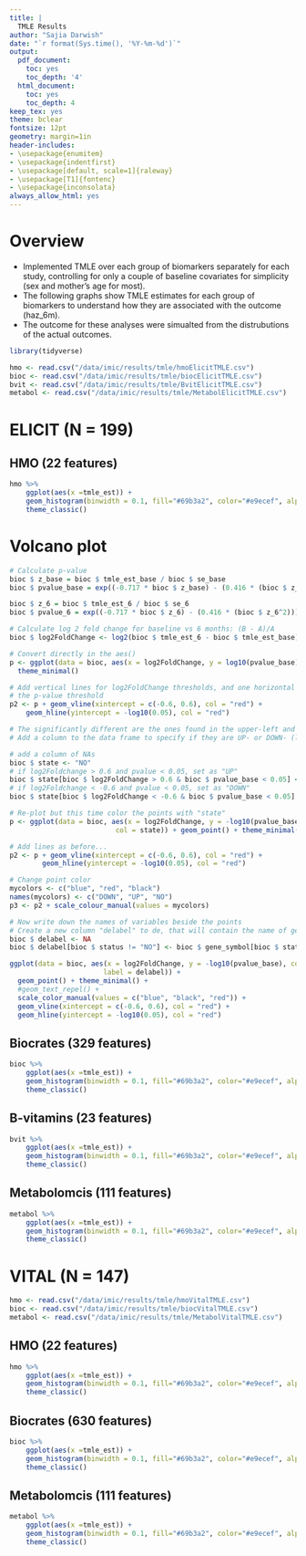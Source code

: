 ```yaml
---
title: |
  TMLE Results
author: "Sajia Darwish"
date: "`r format(Sys.time(), '%Y-%m-%d')`"
output:
  pdf_document:
    toc: yes
    toc_depth: '4'
  html_document:
    toc: yes
    toc_depth: 4
keep_tex: yes
theme: bclear
fontsize: 12pt
geometry: margin=1in
header-includes:
- \usepackage{enumitem}
- \usepackage{indentfirst}
- \usepackage[default, scale=1]{raleway}
- \usepackage[T1]{fontenc}
- \usepackage{inconsolata}
always_allow_html: yes
---
```


# Overview

- Implemented TMLE over each group of biomarkers separately for each study, controlling for only a couple of baseline covariates for simplicity (sex and mother's age for most).
- The following graphs show TMLE estimates for each group of biomarkers to understand how they are associated with the outcome (haz_6m).
- The outcome for these analyses were simualted from the distrubutions of the actual outcomes.

```r
library(tidyverse)

hmo <- read.csv("/data/imic/results/tmle/hmoElicitTMLE.csv")
bioc <- read.csv("/data/imic/results/tmle/biocElicitTMLE.csv")
bvit <- read.csv("/data/imic/results/tmle/BvitElicitTMLE.csv")
metabol <- read.csv("/data/imic/results/tmle/MetabolElicitTMLE.csv")
```

# ELICIT (N = 199)

## HMO (22 features)
```r
hmo %>%
    ggplot(aes(x =tmle_est)) +
    geom_histogram(binwidth = 0.1, fill="#69b3a2", color="#e9ecef", alpha = 0.9) +
    theme_classic()
```

# Volcano plot
```r
# Calculate p-value
bioc $ z_base = bioc $ tmle_est_base / bioc $ se_base
bioc $ pvalue_base = exp((-0.717 * bioc $ z_base) - (0.416 * (bioc $ z_base^2)))

bioc $ z_6 = bioc $ tmle_est_6 / bioc $ se_6
bioc $ pvalue_6 = exp((-0.717 * bioc $ z_6) - (0.416 * (bioc $ z_6^2)))

# Calculate log 2 fold change for baseline vs 6 months: (B - A)/A
bioc $ log2FoldChange <- log2(bioc $ tmle_est_6 - bioc $ tmle_est_base) / bioc $ tmle_est_base

# Convert directly in the aes()
p <- ggplot(data = bioc, aes(x = log2FoldChange, y = log10(pvalue_base))) + geom_point() +
  theme_minimal()

# Add vertical lines for log2FoldChange thresholds, and one horizontal line for 
# the p-value threshold 
p2 <- p + geom_vline(xintercept = c(-0.6, 0.6), col = "red") +
    geom_hline(yintercept = -log10(0.05), col = "red")

# The significantly different are the ones found in the upper-left and upper-right corners.
# Add a column to the data frame to specify if they are UP- or DOWN- (log2FoldChange respectively positive or negative)

# add a column of NAs
bioc $ state <- "NO"
# if log2Foldchange > 0.6 and pvalue < 0.05, set as "UP" 
bioc $ state[bioc $ log2FoldChange > 0.6 & bioc $ pvalue_base < 0.05] <- "UP"
# if log2Foldchange < -0.6 and pvalue < 0.05, set as "DOWN"
bioc $ state[bioc $ log2FoldChange < -0.6 & bioc $ pvalue_base < 0.05] <- "DOWN"

# Re-plot but this time color the points with "state"
p <- ggplot(data = bioc, aes(x = log2FoldChange, y = -log10(pvalue_base), 
                          col = state)) + geom_point() + theme_minimal()

# Add lines as before...
p2 <- p + geom_vline(xintercept = c(-0.6, 0.6), col = "red") +
        geom_hline(yintercept = -log10(0.05), col = "red")

# Change point color 
mycolors <- c("blue", "red", "black")
names(mycolors) <- c("DOWN", "UP", "NO")
p3 <- p2 + scale_colour_manual(values = mycolors)

# Now write down the names of variables beside the points
# Create a new column "delabel" to de, that will contain the name of genes differentially expressed (NA in case they are not)
bioc $ delabel <- NA
bioc $ delabel[bioc $ status != "NO"] <- bioc $ gene_symbol[bioc $ status != "NO"]

ggplot(data = bioc, aes(x = log2FoldChange, y = -log10(pvalue_base), col = bioc $ status, 
                       label = delabel)) + 
  geom_point() + theme_minimal() + 
  #geom_text_repel() + 
  scale_color_manual(values = c("blue", "black", "red")) +
  geom_vline(xintercept = c(-0.6, 0.6), col = "red") +
  geom_hline(yintercept = -log10(0.05), col = "red")

```

## Biocrates (329 features)
```r
bioc %>%
    ggplot(aes(x =tmle_est)) +
    geom_histogram(binwidth = 0.1, fill="#69b3a2", color="#e9ecef", alpha = 0.9) +
    theme_classic()
```

## B-vitamins (23 features)
```r
bvit %>%
    ggplot(aes(x =tmle_est)) +
    geom_histogram(binwidth = 0.1, fill="#69b3a2", color="#e9ecef", alpha = 0.9) +
    theme_classic()
```

## Metabolomcis (111 features)
```r
metabol %>%
    ggplot(aes(x =tmle_est)) +
    geom_histogram(binwidth = 0.1, fill="#69b3a2", color="#e9ecef", alpha = 0.9) +
    theme_classic()
```

# VITAL (N = 147)
```r
hmo <- read.csv("/data/imic/results/tmle/hmoVitalTMLE.csv")
bioc <- read.csv("/data/imic/results/tmle/biocVitalTMLE.csv")
metabol <- read.csv("/data/imic/results/tmle/MetabolVitalTMLE.csv")
```

## HMO (22 features)
```r
hmo %>%
    ggplot(aes(x =tmle_est)) +
    geom_histogram(binwidth = 0.1, fill="#69b3a2", color="#e9ecef", alpha = 0.9) +
    theme_classic()
```

## Biocrates (630 features)
```r
bioc %>%
    ggplot(aes(x =tmle_est)) +
    geom_histogram(binwidth = 0.1, fill="#69b3a2", color="#e9ecef", alpha = 0.9) +
    theme_classic()
```

## Metabolomcis (111 features)
```r
metabol %>%
    ggplot(aes(x =tmle_est)) +
    geom_histogram(binwidth = 0.1, fill="#69b3a2", color="#e9ecef", alpha = 0.9) +
    theme_classic()
```

















